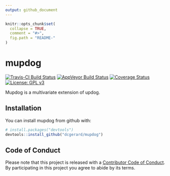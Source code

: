 ```yaml
---
output: github_document
---
```


<!-- README.md is generated from README.Rmd. Please edit that file -->

```r
knitr::opts_chunk$set(
  collapse = TRUE,
  comment = "#>",
  fig.path = "README-"
)
```

# mupdog
[![Travis-CI Build Status](https://travis-ci.org/dcgerard/mupdog.svg?branch=master)](https://travis-ci.org/dcgerard/mupdog)
[![AppVeyor Build Status](https://ci.appveyor.com/api/projects/status/github/dcgerard/mupdog?branch=master&svg=true)](https://ci.appveyor.com/project/dcgerard/mupdog)
[![Coverage Status](https://img.shields.io/codecov/c/github/dcgerard/mupdog/master.svg)](https://codecov.io/github/dcgerard/mupdog?branch=master)
[![License: GPL v3](https://img.shields.io/badge/License-GPL%20v3-blue.svg)](https://www.gnu.org/licenses/gpl-3.0)

Mupdog is a multivariate extension of updog.

## Installation

You can install mupdog from github with:

```r
# install.packages("devtools")
devtools::install_github("dcgerard/mupdog")
```

## Code of Conduct

Please note that this project is released with a [Contributor Code of Conduct](CONDUCT.md). By participating in this project you agree to abide by its terms.
